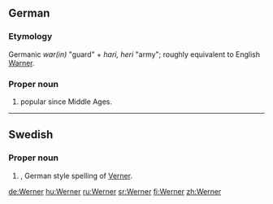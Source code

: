 ==German==

===Etymology===
Germanic ''war(in)'' "guard" + ''hari, heri'' "army"; roughly  equivalent to English [[Warner]].

===Proper noun===
{{infl|de|proper noun}}

# {{given name|male|lang=de}} popular since Middle Ages.

----

==Swedish==

===Proper noun===
{{infl|sv|proper noun}}

# {{given name|male|lang=sv}}, German style spelling of [[Verner]].

[[de:Werner]]
[[hu:Werner]]
[[ru:Werner]]
[[sr:Werner]]
[[fi:Werner]]
[[zh:Werner]]